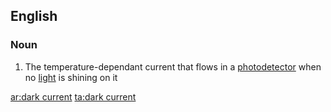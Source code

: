 ==English==

===Noun===
{{wikipedia}}
{{en-noun|sg=[[dark]] [[current]]}}

#{{physics}} The temperature-dependant current that flows in a [[photodetector]] when no [[light]] is shining on it

[[ar:dark current]]
[[ta:dark current]]